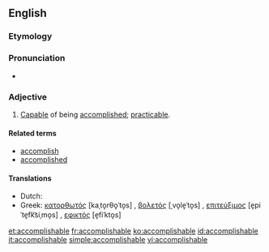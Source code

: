 ==English==

===Etymology===
{{suffix|accomplish|able|lang=en}}

===Pronunciation===
* {{a|US}} {{IPA|/ə.ˈkɒm.plɪʃ.ə.bəl/|lang=en}}

===Adjective===
{{en-adj}}

# [[capable|Capable]] of being [[accomplished]]; [[practicable]].

====Related terms====
* [[accomplish]]
* [[accomplished]]

====Translations====
{{trans-top|capable of being accomplished}}
* Dutch: {{t+|nl|haalbaar}}
* Greek: [[κατορθωτός]] [kaˌto̞rθo̞ˈto̞s] {{g|m}}, [[βολετός]] [ˌvo̞le̞ˈto̞s] {{g|m}}, [[επιτεύξιμος]] [e̞piˈte̞fk͡siˌmo̞s] {{g|m}}, [[εφικτός]] [e̞fiˈkto̞s] {{g|m}}
{{trans-mid}}
{{trans-bottom}}

[[et:accomplishable]]
[[fr:accomplishable]]
[[ko:accomplishable]]
[[id:accomplishable]]
[[it:accomplishable]]
[[simple:accomplishable]]
[[vi:accomplishable]]